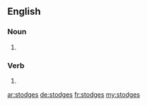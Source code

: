 {{also|Stodges}}
==English==

===Noun===
{{head|en|noun plural form}}

# {{plural of|stodge|lang=en}}

===Verb===
{{head|en|verb form}}

# {{en-third-person singular of|stodge}}

[[ar:stodges]]
[[de:stodges]]
[[fr:stodges]]
[[my:stodges]]